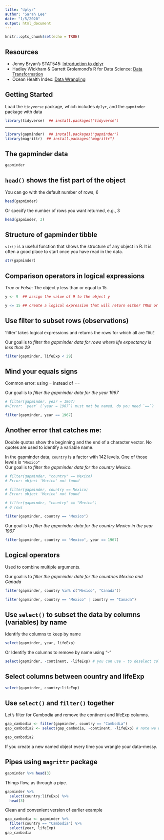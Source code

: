 ```yaml
---
title: "dplyr"
author: "Sarah Lee"
date: "1/5/2020"
output: html_document
---
```


```r
knitr::opts_chunk$set(echo = TRUE)
```

## Resources

* Jenny Bryan's STAT545: [Introduction to dplyr](https://stat545.com/dplyr-intro.html#think-before-you-create-excerpts-of-your-data)
* Hadley Wickham & Garrett Grolemond's R for Data Science: [Data Transformation](https://r4ds.had.co.nz/transform.html#introduction-2)
* Ocean Health Index: [Data Wrangling](http://ohi-science.org/data-science-training/dplyr.html)


## Getting Started

Load the `tidyverse` package, which includes `dplyr`, and the `gapminder` package with data

```r
library(tidyverse)  ## install.packages("tidyverse")
```

***

```r
library(gapminder)  ## install.packages("gapminder")
library(magrittr)  ## install.packages("magrittr")
```

## The gapminder data

```r
gapminder
```

## `head()` shows the fist part of the object

You can go with the default number of rows, 6

```r
head(gapminder)
```

Or specify the number of rows you want returned, e.g., 3

```r
head(gapminder, 3)
```

## Structure of gapminder tibble

`str()` is a useful function that shows the structure of any object in R.  It is often a good place to start once you have read in the data.

```r
str(gapminder)
```


## Comparison operators in logical expressions

*True or False*: The object y less than or equal to 15.

```r
y <- 9  ## assign the value of 9 to the object y

y <= 15 ## create a logical expression that will return either TRUE or FALSE
```
  
## Use filter to subset rows (observations)  

'filter' takes logical expressions and returns the rows for which all are `TRUE`  

Our goal is to *filter the gapminder data for rows where life expectancy is less than 29*
```r
filter(gapminder, lifeExp < 29)
```

## Mind your equals signs

Common error: using = instead of ==

Our goal is to *filter the gapminder data for the year 1967*
```r
# filter(gapminder, year = 1967)
#>Error: `year` (`year = 1967`) must not be named, do you need `==`?

filter(gapminder, year == 1967)
```

## Another error that catches me:

Double quotes show the beginning and the end of a character vector.  No quotes are used to identify a variable name.  
  
In the gapminder data, `country` is a factor with 142 levels.  One of those levels is `"Mexico"`  
Our goal is to *filter the gapminder data for the country Mexico*.

```r
# filter(gapminder, "country" == Mexico)
# Error: object 'Mexico' not found

# filter(gapminder, country == Mexico)
# Error: object 'Mexico' not found

# filter(gapminder, "country" == "Mexico")
# 0 rows

filter(gapminder, country == "Mexico")
```

Our goal is to *filter the gapminder data for the country Mexico in the year 1967*
  
```r
filter(gapminder, country == "Mexico", year == 1967)
```

## Logical operators

Used to combine multiple arguments.

Our goal is to *filter the gapminder data for the countries Mexico and Canada*

```r
filter(gapminder, country %in% c("Mexico", "Canada"))
```

```r
filter(gapminder, country == "Mexico" | country == "Canada")
```


  
## Use `select()` to subset the data by columns (variables) by name

Identify the columns to keep by name

```r
select(gapminder, year, lifeExp)
```

Or Identify the columns to remove by name using "-"
  
```r
select(gapminder, -continent, -lifeExp) # you can use - to deselect columns
```


## Select columns between country and lifeExp

```r
select(gapminder, country:lifeExp)
```

## Use `select()` and `filter()` together

Let's filter for Cambodia and remove the continent and lifeExp columns.

```r
gap_cambodia <- filter(gapminder, country == "Cambodia")
gap_cambodia2 <- select(gap_cambodia, -continent, -lifeExp) # note we need to operate on gap_cambodia not gapminder

gap_cambodia2
```

If you create a new named object every time you wrangle your data--messy.


## Pipes using `magrittr` package

```r
gapminder %>% head(3)
```

Things flow, as through a pipe.

```r
gapminder %>%
  select(country:lifeExp) %>%
  head(3)
```

Clean and convenient version of earlier example
```r
gap_cambodia <- gapminder %>%
  filter(country == "Cambodia") %>%
  select(year, lifeExp)
gap_cambodia

```


